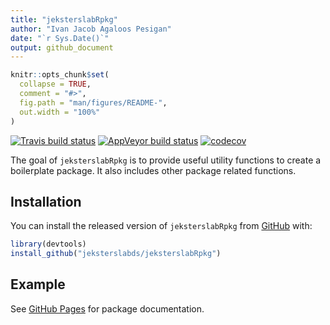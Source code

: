 ```yaml
---
title: "jeksterslabRpkg"
author: "Ivan Jacob Agaloos Pesigan"
date: "`r Sys.Date()`"
output: github_document
---
```


<!-- README.md is generated from README.Rmd. Please edit that file -->

```r
knitr::opts_chunk$set(
  collapse = TRUE,
  comment = "#>",
  fig.path = "man/figures/README-",
  out.width = "100%"
)
```

<!-- badges: start -->
[![Travis build status](https://travis-ci.org/jeksterslabds/jeksterslabRpkg.svg?branch=master)](https://travis-ci.org/jeksterslabds/jeksterslabRpkg)
[![AppVeyor build status](https://ci.appveyor.com/api/projects/status/github/jeksterslabds/jeksterslabRpkg?branch=master&svg=true)](https://ci.appveyor.com/project/jeksterslabds/jeksterslabRpkg)
[![codecov](https://codecov.io/github/jeksterslabds/jeksterslabRpkg/branch/master/graphs/badge.svg)](https://codecov.io/github/jeksterslabds/jeksterslabRpkg)
<!-- badges: end -->

The goal of `jeksterslabRpkg` is to provide useful utility functions
to create a boilerplate package.
It also includes other package related functions.

## Installation

You can install the released version of `jeksterslabRpkg` from [GitHub](https://github.com/jeksterslabds/jeksterslabRpkg) with:

```r
library(devtools)
install_github("jeksterslabds/jeksterslabRpkg")
```

## Example

See [GitHub Pages](https://jeksterslabds.github.io/jeksterslabRpkg/)
for package documentation.
